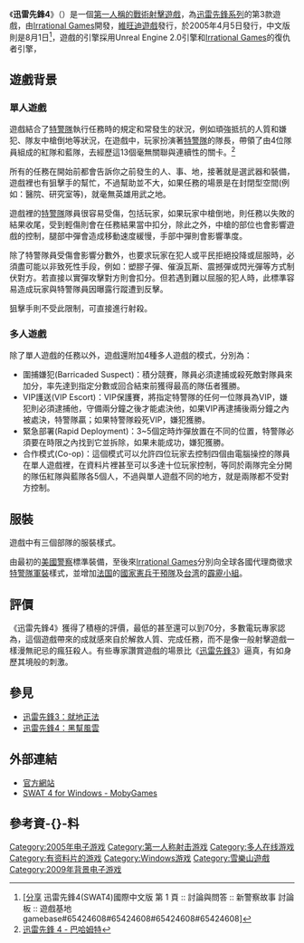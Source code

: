 {{noteTA
|G1=Games
|1=zh-cn:近距离作战; zh-tw:就地正法;
|2=zh-cn:斯氏集团; zh-tw:黑幫風雲;
}}
{{Infobox VG
|title = 迅雷先鋒4
| image = File:迅雷先鋒4.jpg
|developer = [[Irrational_Games|Irrational Games]]
|publisher = [[維旺迪遊戲|維旺迪遊戲]]<br>[[雪樂山娛樂|雪樂山娛樂]]
|designer = [[William_Gardner|William Gardner]]<br />[[Paul_Hellquist|Paul Hellquist]]<br />[[Ian_Vogel|Ian Vogel]]
|engine = [[Unreal_engine#Unreal_Engine_2.5|Unreal Engine 2.5]]
| english =  SWAT 4
|released =
{{vgrelease|NA|2005年4月5日|EU|2005年4月8日|TW|2005年8月1日}}
|genre = [[第一人稱射擊遊戲|第一人稱射擊遊戲]]
|modes = [[Single_player|Single player]], [[multiplayer_game|multiplayer]]
|platforms = [[Microsoft_Windows|Microsoft Windows]]
128[[megabyte|MB]][[随机存取存储器|RAM]]<br>
32 MB [[顯示卡|顯示卡]]<br>
2 [[gigabyte|GB]][[硬碟|硬碟]]空間
}}
《'''迅雷先鋒4'''》（{{lang|en|SWAT 4}}）是一個[[第一人称射击游戏|第一人稱的戰術射擊遊戲]]，為[[迅雷先鋒系列|迅雷先鋒系列]]的第3款遊戲，由[[Irrational_Games|Irrational Games]]開發，[[維旺迪遊戲|維旺迪遊戲]]發行，於2005年4月5日發行，中文版則是8月1日<ref>[http://www.gamebase.com.tw/forum/1285/topic/65421464/1#65424608 [分享] 迅雷先鋒4(SWAT4)國際中文版 第 1 頁 :: 討論與問答 :: 新警察故事 討論板 :: 遊戲基地 
gamebase#65424608#65424608#65424608#65424608]</ref>，遊戲的引擎採用Unreal Engine 2.0引擎和[[Irrational_Games|Irrational Games]]的復仇者引擎，

== 遊戲背景 ==
=== 單人遊戲 ===
遊戲結合了[[特警隊|特警隊]]執行任務時的規定和常發生的狀況，例如頑強抵抗的人質和嫌犯、隊友中槍倒地等狀況，在遊戲中，玩家扮演著[[特警隊|特警隊]]的隊長，帶領了由4位隊員組成的紅隊和藍隊，去經歷這13個毫無關聯與連續性的關卡。<ref>[http://acg.gamer.com.tw/acgDetail.php?s=7422 迅雷先鋒 4 - 巴哈姆特]</ref>

所有的任務在開始前都會告訴你之前發生的人、事、地，接著就是選武器和裝備，遊戲裡也有狙擊手的幫忙，不過幫助並不大，如果任務的場景是在封閉型空間(例如：醫院、研究室等)，就毫無英雄用武之地。

遊戲裡的[[特警隊|特警隊]]隊員很容易受傷，包括玩家，如果玩家中槍倒地，則任務以失敗的結果收尾，受到輕傷則會在任務結果當中扣分，除此之外，中槍的部位也會影響遊戲的控制，腿部中彈會造成移動速度緩慢，手部中彈則會影響準度。

除了特警隊員受傷會影響分數外，也要求玩家在犯人或平民拒絕投降或屈服時，必須盡可能以非致死性手段，例如：塑膠子彈、催淚瓦斯、震撼彈或閃光彈等方式制伏對方。若直接以實彈攻擊對方則會扣分。但若遇到難以屈服的犯人時，此標準容易造成玩家與特警隊員因曝露行蹤遭到反擊。

狙擊手則不受此限制，可直接進行射殺。

=== 多人遊戲 ===
除了單人遊戲的任務以外，遊戲還附加4種多人遊戲的模式，分別為：
*圍捕嫌犯(Barricaded Suspect)：積分競賽，隊員必須逮捕或殺死敵對隊員來加分，率先達到指定分數或回合結束前獲得最高的隊伍者獲勝。
*VIP護送(VIP Escort)：VIP保護賽，將指定特警隊的任何一位隊員為VIP，嫌犯則必須逮捕他，守備兩分鐘之後才能處決他，如果VIP再逮捕後兩分鐘之內被處決，特警隊贏；如果特警隊殺死VIP，嫌犯獲勝。
*緊急部署(Rapid Deployment)：3~5個定時炸彈放置在不同的位置，特警隊必須要在時限之內找到它並拆除，如果未能成功，嫌犯獲勝。
*合作模式(Co-op)：這個模式可以允許四位玩家去控制四個由電腦操控的隊員在單人遊戲裡，在資料片裡甚至可以多達十位玩家控制，等同於兩隊完全分開的隊伍紅隊與藍隊各5個人，不過與單人遊戲不同的地方，就是兩隊都不受對方控制。

== 服裝 ==
遊戲中有三個部隊的服裝樣式。

由最初的[[美國警察|美國警察]]標準裝備，至後來[[Irrational_Games|Irrational Games]]分別向全球各國代理商徵求[[特警隊|特警隊]][[軍裝|軍裝]]樣式，並增加[[法国|法国]]的[[國家憲兵干預隊|國家憲兵干預隊]]及[[台湾|台湾]]的[[霹靂小組|霹靂小組]]。

== 評價 ==
{{VG Reviews
|title = 
|state = 
|1UP = 8 out of 10<ref>
{{Cite web
 |url         = http://www.1up.com/do/reviewPage?cId=3139636&did=1
 |title       = SWAT 4REVIEW for from 1UP.com
 |accessdate  = 2005-04-13
 |author      = Kimi Matsuzaki
 |authorlink  = http://www.1up.com/do/my1Up?publicUserId=5546002
 |work        = [[Allgame|Allgame]]
 |deadurl     = yes
 |archiveurl  = https://www.webcitation.org/66WyHAl37?url=http://www.1up.com/reviews/swat-4_2
 |archivedate = 2012-03-29
}}
</ref>
|AdvGamers = 
|Allgame = 4 out of 5<ref>
{{Cite web
|url= http://www.allgame.com/game.php?id=45366
|title= SWAT 4 - Overview - allgame
|accessdate= 2005-08-29
|work= [[Allgame|Allgame]]
}}
</ref>
|Atrip = 
|CVG = 
|Edge = 
|EGM = 
|EuroG = 
|Fam = 
|G4 = 4 out of 5
|GameFan = 
|GamePro = 4 out of 5
|GRadar = 91
|GameRev = 
|GMaster = 
|GI = 8.25 out of 10
|GSpot = 8.5 out of 10<ref>
{{Cite web
|url= http://www.gamespot.com/pc/action/swat4/review.html
|title= SWAT 4 Review for PC - GameSpot
|accessdate= 2005-03-31
|work= [[GameSpot|GameSpot]]
}}
</ref>
|GSpy = 4.5 out of 5<ref>{{Cite web
|url= http://pc.gamespy.com/pc/swat-4/599416p1.html
|title= GameSpy: SWAT 4
|accessdate= 2005-03-28
|work= [[GameSpy|GameSpy]]
|archive-date= 2012-03-29
|archive-url= https://www.webcitation.org/66WyRIlL7?url=http://pc.gamespy.com/pc/swat-4/599416p1.html
|dead-url= no
}}</ref>
|GT = 
|GTM =
|GW = 
|GZebo = 
|GameZone = 8.8 out of 10<ref>
{{Cite web
 |url         = http://pc.gamezone.com/reviews/item/swat_4_pc_review
 |title       = SWAT 4 - PC - Review - GameZone - Reviews
 |accessdate  = 2005-04-25
 |author      = jkdmedia
 |authorlink  = http://pc.gamezone.com/forums/member/1/
 |work        = GameZone
 |deadurl     = yes
 |archiveurl  = https://web.archive.org/web/20100531061618/http://pc.gamezone.com/reviews/item/swat_4_pc_review
 |archivedate = 2010-05-31
}}
</ref>
|IGN = 9 out of 10<ref>{{Cite web
|url= http://pc.ign.com/articles/600/600178p1.html
|title= SWAT 4 - PC Review at IGN
|accessdate= 2005-03-30
|work= [[IGN|IGN]]
|archive-date= 2012-03-29
|archive-url= https://www.webcitation.org/66WyWEzjE?url=http://pc.ign.com/articles/600/600178p1.html
|dead-url= yes
}}</ref>
|Hyper = 
|MaxPC = 
|N64 = 
|NG = 
|NGC = 
|NP = 
|OXM = 
|OXMUK = 
|ONM = 
|OPM = 
|OPMUK = 
|OPMAU = 
|PCGUK = 
|PCGUS = 
|PCZone = 
|Play = 8 out of 10 
|Playr =
|PSM = 
|PSM3 = 
|TX =
|VG =9 out of 10<ref>
{{Cite web
 |url         = http://www.1up.com/do/reviewPage?cId=3139636&did=1
 |title       = SWAT 4REVIEW for from 1UP.com
 |accessdate  = 2005-04-13
 |author      = Kimi Matsuzaki
 |authorlink  = http://www.1up.com/do/my1Up?publicUserId=5546002
 |work        = [[1UP.com|1UP.com]]
 |deadurl     = yes
 |archiveurl  = https://www.webcitation.org/66WyHAl37?url=http://www.1up.com/reviews/swat-4_2
 |archivedate = 2012-03-29
}}
</ref>
|XPlay = 
|UCG = 
|rev1 = VideoGamesLife
|rev1Score = 100
|rev2 = Gamers Temple
|rev2Score = 95<ref>
{{Cite web
|url= http://www.gamerstemple.com/games5/000764/000764r01.asp
|title= SWAT 4 - PC Review - The Gamers Temple
|accessdate= 2005-08-29
|work= Gamers Temple
}}
</ref>
|rev3 = PALGN
|rev3Score = 75<ref>
{{Cite web
 |url         = http://palgn.com.au/pc-gaming/3927/swat4-review/
 |title       = SWAT4 Review - PC Gaming Video Game Review - PAL Gaming Network
 |accessdate  = 2006-02-19
 |author      = jkdmedia
 |work        = PALGN
 |deadurl     = yes
 |archiveurl  = https://web.archive.org/web/20100722094649/http://palgn.com.au/pc-gaming/3927/swat4-review/
 |archivedate = 2010-07-22
}}
</ref>
|rev4 = Four Fat Chicks
|rev4Score = 80<ref>
{{Cite web
|url= http://www.tap-repeatedly.com/Reviews/SWAT_4/SWAT_4.shtml?04a8f6f0
|title= Four Fat Chicks -- SWAT 4 Review
|accessdate = 2005-04-01
|work = Four Fat Chicks
}}
</ref>
|rev5 = 
|rev5Score = 
|rev6 = 
|rev6Score = 
|rev7 = 
|rev7Score = 
|rev8 = 
|rev8Score = 
|GR = 8 out of 10 <ref>
{{Cite web
|url= http://www.gamerankings.com/pc/920508-swat-4/index.html
|title= SWAT 4 for PC - GameRankings
|accessdate= 2005-08-29
|work= [[GameRankings|GameRankings]]
}}
</ref>
|GRO = 
|GMS = 
|MC = 85<ref>
{{Cite web
|url= http://www.metacritic.com/games/platforms/pc/swaturbanjustice?q=SWAT 4
|title= SWAT 4 (pc) reviews at Metacritic.com
|work= [[Metacritic|Metacritic]]
}}
</ref>
|MG = 
|TTR = 
}}
《迅雷先鋒4》獲得了積極的評價，最低的甚至還可以到70分，多數電玩專家認為，這個遊戲帶來的成就感來自於解救人質、完成任務，而不是像一般射擊遊戲一樣漫無祀忌的瘋狂殺人。有些專家讚賞遊戲的場景比《[[迅雷先鋒3|迅雷先鋒3]]》逼真，有如身歷其境般的刺激。

== 參見 ==
* [[迅雷先鋒3：就地正法|迅雷先鋒3：就地正法]]
* [[迅雷先鋒4：黑幫風雲|迅雷先鋒4：黑幫風雲]]

== 外部連結 ==
* [http://www.swat4.com/ 官方網站]
* [http://www.mobygames.com/game/swat-4 SWAT 4 for Windows - MobyGames]

== 參考資-{}-料 ==
{{reflist|30em}}

{{DEFAULTSORT:SWAT}}
[[Category:2005年电子游戏|Category:2005年电子游戏]]
[[Category:第一人称射击游戏|Category:第一人称射击游戏]]
[[Category:多人在线游戏|Category:多人在线游戏]]
[[Category:有资料片的游戏|Category:有资料片的游戏]]
[[Category:Windows游戏|Category:Windows游戏]]
[[Category:雪樂山遊戲|Category:雪樂山遊戲]]
[[Category:2009年背景电子游戏|Category:2009年背景电子游戏]]